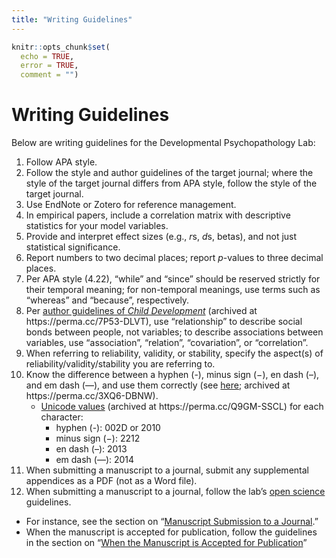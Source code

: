 ```yaml
---
title: "Writing Guidelines"
---
```


```r
knitr::opts_chunk$set(
  echo = TRUE,
  error = TRUE,
  comment = "")
```

# Writing Guidelines

Below are writing guidelines for the Developmental Psychopathology Lab:

1. Follow APA style.
1. Follow the style and author guidelines of the target journal; where the style of the target journal differs from APA style, follow the style of the target journal.
1. Use EndNote or Zotero for reference management.
1. In empirical papers, include a correlation matrix with descriptive statistics for your model variables.
1. Provide and interpret effect sizes (e.g., *r*s, *d*s, betas), and not just statistical significance.
1. Report numbers to two decimal places; report *p*-values to three decimal places.
1. Per APA style (4.22), "while" and "since" should be reserved strictly for their temporal meaning; for non-temporal meanings, use terms such as "whereas" and "because", respectively.
1. Per [author guidelines of *Child Development*](https://www.srcd.org/research/journals/child-development/child-development-submission-guidelines#APA) (archived at https://perma.cc/7P53-DLVT), use "relationship" to describe social bonds between people, not variables; to describe associations between variables, use "association", "relation", "covariation", or "correlation".
1. When referring to reliability, validity, or stability, specify the aspect(s) of reliability/validity/stability you are referring to.
1. Know the difference between a hyphen (-), minus sign (−), en dash (–), and em dash (—), and use them correctly (see [here](https://jakubmarian.com/hyphen-minus-en-dash-and-em-dash-difference-and-usage-in-english/); archived at https://perma.cc/3XQ6-DBNW).
    - [Unicode values](https://www.punctuationmatters.com/the-difference-between-a-dash-and-a-minus-sign/) (archived at https://perma.cc/Q9GM-SSCL) for each character:
      - hyphen (-): 002D or 2010
      - minus sign (−): 2212
      - en dash (–): 2013
      - em dash (—): 2014
1. When submitting a manuscript to a journal, submit any supplemental appendices as a PDF (not as a Word file).
1. When submitting a manuscript to a journal, follow the lab's [open science](openScience.html) guidelines.
  - For instance, see the section on "[Manuscript Submission to a Journal](openScience.html#journal)."
  - When the manuscript is accepted for publication, follow the guidelines in the section on "[When the Manuscript is Accepted for Publication](openScience.html#accepted)"
